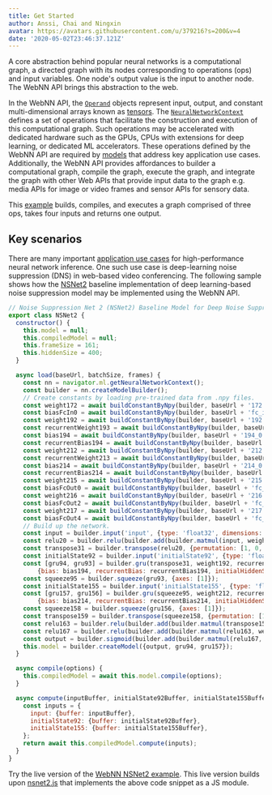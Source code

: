 ```yaml
---
title: Get Started
author: Anssi, Chai and Ningxin 
avatar: https://avatars.githubusercontent.com/u/379216?s=200&v=4
date: '2020-05-02T23:46:37.121Z'
---
```


A core abstraction behind popular neural networks is a computational graph, a directed graph with its nodes corresponding to operations (ops) and input variables. One node's output value is the input to another node. The WebNN API brings this abstraction to the web.

In the WebNN API, the [`Operand`](https://webmachinelearning.github.io/webnn/#operand) objects represent input, output, and constant multi-dimensional arrays known as [tensors](https://mathworld.wolfram.com/Tensor.html). The [`NeuralNetworkContext`](https://webmachinelearning.github.io/webnn/#api-neuralnetworkcontext) defines a set of operations that facilitate the construction and execution of this computational graph. Such operations may be accelerated with dedicated hardware such as the GPUs, CPUs with extensions for deep learning, or dedicated ML accelerators. These operations defined by the WebNN API are required by [models](https://github.com/webmachinelearning/webnn/blob/master/op_compatibility/first_wave_models.md) that address key application use cases. Additionally, the WebNN API provides affordances to builder a computational graph, compile the graph, execute the graph, and integrate the graph with other Web APIs that provide input data to the graph e.g. media APIs for image or video frames and sensor APIs for sensory data.

This [example](https://webmachinelearning.github.io/webnn/#examples) builds, compiles, and executes a graph comprised of three ops, takes four inputs and returns one output.

## Key scenarios

There are many important [application use cases](https://webmachinelearning.github.io/webnn/#usecases-application) for high-performance neural network inference. One such use case is deep-learning noise suppression (DNS) in web-based video conferencing. The following sample shows how the [NSNet2](https://github.com/microsoft/DNS-Challenge/tree/master/NSNet2-baseline) baseline implementation of deep learning-based noise suppression model may be implemented using the WebNN API.

```JavaScript
// Noise Suppression Net 2 (NSNet2) Baseline Model for Deep Noise Suppression Challenge (DNS) 2021.
export class NSNet2 {
  constructor() {
    this.model = null;
    this.compiledModel = null;
    this.frameSize = 161;
    this.hiddenSize = 400;
  }

  async load(baseUrl, batchSize, frames) {
    const nn = navigator.ml.getNeuralNetworkContext();
    const builder = nn.createModelBuilder();
    // Create constants by loading pre-trained data from .npy files.
    const weight172 = await buildConstantByNpy(builder, baseUrl + '172.npy');
    const biasFcIn0 = await buildConstantByNpy(builder, baseUrl + 'fc_in_0_bias.npy');
    const weight192 = await buildConstantByNpy(builder, baseUrl + '192.npy');
    const recurrentWeight193 = await buildConstantByNpy(builder, baseUrl + '193.npy');
    const bias194 = await buildConstantByNpy(builder, baseUrl + '194_0.npy');
    const recurrentBias194 = await buildConstantByNpy(builder, baseUrl + '194_1.npy');
    const weight212 = await buildConstantByNpy(builder, baseUrl + '212.npy');
    const recurrentWeight213 = await buildConstantByNpy(builder, baseUrl + '213.npy');
    const bias214 = await buildConstantByNpy(builder, baseUrl + '214_0.npy');
    const recurrentBias214 = await buildConstantByNpy(builder, baseUrl + '214_1.npy');
    const weight215 = await buildConstantByNpy(builder, baseUrl + '215.npy');
    const biasFcOut0 = await buildConstantByNpy(builder, baseUrl + 'fc_out_0_bias.npy');
    const weight216 = await buildConstantByNpy(builder, baseUrl + '216.npy');
    const biasFcOut2 = await buildConstantByNpy(builder, baseUrl + 'fc_out_2_bias.npy');
    const weight217 = await buildConstantByNpy(builder, baseUrl + '217.npy');
    const biasFcOut4 = await buildConstantByNpy(builder, baseUrl + 'fc_out_4_bias.npy');
    // Build up the network.
    const input = builder.input('input', {type: 'float32', dimensions: [batchSize, frames, this.frameSize]});
    const relu20 = builder.relu(builder.add(builder.matmul(input, weight172), biasFcIn0));
    const transpose31 = builder.transpose(relu20, {permutation: [1, 0, 2]});
    const initialState92 = builder.input('initialState92', {type: 'float32', dimensions: [1, batchSize, this.hiddenSize]});
    const [gru94, gru93] = builder.gru(transpose31, weight192, recurrentWeight193, frames, this.hiddenSize,
        {bias: bias194, recurrentBias: recurrentBias194, initialHiddenState: initialState92, returnSequence: true});
    const squeeze95 = builder.squeeze(gru93, {axes: [1]});
    const initialState155 = builder.input('initialState155', {type: 'float32', dimensions: [1, batchSize, this.hiddenSize]});
    const [gru157, gru156] = builder.gru(squeeze95, weight212, recurrentWeight213, frames, this.hiddenSize,
        {bias: bias214, recurrentBias: recurrentBias214, initialHiddenState: initialState155, returnSequence: true});
    const squeeze158 = builder.squeeze(gru156, {axes: [1]});
    const transpose159 = builder.transpose(squeeze158, {permutation: [1, 0, 2]});
    const relu163 = builder.relu(builder.add(builder.matmul(transpose159, weight215), biasFcOut0));
    const relu167 = builder.relu(builder.add(builder.matmul(relu163, weight216), biasFcOut2));
    const output = builder.sigmoid(builder.add(builder.matmul(relu167, weight217), biasFcOut4));
    this.model = builder.createModel({output, gru94, gru157});
  }

  async compile(options) {
    this.compiledModel = await this.model.compile(options);
  }

  async compute(inputBuffer, initialState92Buffer, initialState155Buffer) {
    const inputs = {
      input: {buffer: inputBuffer},
      initialState92: {buffer: initialState92Buffer},
      initialState155: {buffer: initialState155Buffer},
    };
    return await this.compiledModel.compute(inputs);
  }
}
```

Try the live version of the [WebNN NSNet2 example](https://webmachinelearning.github.io/webnn-samples/nsnet2/).  This live version builds upon [nsnet2.js](https://github.com/webmachinelearning/webnn-samples/blob/master/nsnet2/nsnet2.js) that implements the above code snippet as a JS module.
